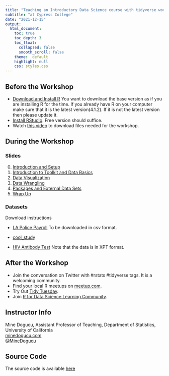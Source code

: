 ```yaml
---
title: "Teaching an Introductory Data Science course with tidyverse workshop"
subtitle: "at Cypress College"
date: "2021-12-15"
output: 
  html_document:
    toc: true
    toc_depth: 3
    toc_float: 
      collapsed: false
      smooth_scroll: false
    theme:  default
    highlight: null
    css: styles.css
---
```


## Before the Workshop
- [Download and Install R](https://mirror.las.iastate.edu/CRAN/) You want to download the base version as if you are installing R for the time. If you already have R on your computer make sure that it is the latest version(4.1.2). If it is not the latest version then please update it. 
- [Install RStudio](https://rstudio.com/products/rstudio/download/). Free version should suffice. 
- Watch [this video]() to download files needed for the workshop.

## During the Workshop

### Slides

0. [Introduction and Setup](slides/0-intro-setup.html)  
1. [Introduction to Toolkit and Data Basics](slides/1-toolkit-data.html)
2. [Data Visualization](slides/2-data-viz.html)
3. [Data Wrangling](slides/3-data-wrangle.html)  
4. [Packages and External Data Sets](slides/4-package-datasets.html)  
5. [Wrap Up](slides/5-wrap-up.html)  


### Datasets

Download instructions

- [LA Police Payroll](https://controllerdata.lacity.org/Payroll/Police-Payroll/sxpf-rh6t) To be downloaded in csv format. 

- <a href="slides/data/cool_study.xlsx">cool_study</a>

- [HIV Antibody Test](https://wwwn.cdc.gov/nchs/nhanes/search/datapage.aspx?Component=Laboratory&CycleBeginYear=2017) Note that the data is in XPT format.

## After the Workshop

- Join the conversation on Twitter with #rstats #tidyverse tags. It is a welcoming community. 
- Find your local R meetups on [meetup.com](https://www.meetup.com/topics/r-project-for-statistical-computing/).
- Try Out [Tidy Tuesday](https://github.com/rfordatascience/tidytuesday).
- Join [R for Data Science Learning Community](https://www.rfordatasci.com/).

## Instructor Info

Mine Dogucu, Assistant Professor of Teaching, Department of Statistics, University of California  
[minedogucu.com](http://www.minedogucu.com)   
[@MineDogucu](http://www.twitter.com/MineDogucu) 


## Source Code

The source code is available [here](https://github.com/mdogucu/teach-tidyverse)

